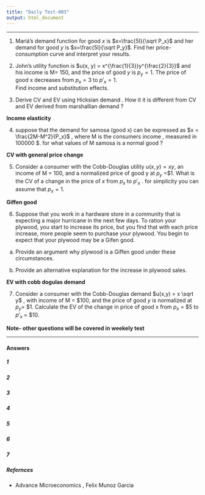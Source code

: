```yaml
---
title: "Daily Test-003"
output: html_document
---
```


---


1. Mariá's demand function for good $x$ is $x=\frac{5I}{\sqrt P_x}$ and 
     her demand for good $y$ is $x=\frac{5I}{\sqrt P_y}$.
     Find her price-consumption curve and interpret your results.
     
2. John's utility function is $u(x, y) = x^{\frac{1}{3}}y^{\frac{2}{3}}$  and his income is M= $150$, and the price of good $y$ is $p_y =1$. The price of good x decreases from $p_x =3$ to $p'_x =1$.  
    Find income and substitution effects.
    
3. Derive CV and EV using Hicksian demand . How it it is different from CV and EV derived from marshallian demand ?

**Income elasticity**

4. suppose that the demand for samosa (good x) can be expressed as $x = \frac{2M-M^2}{P_x}$ , where 
    M is the consumers income , measured in 100000 $. for what values of M 
    samosa is a normal good ?
    
**CV with general price change**
    
5. Consider a consumer with the Cobb-Douglas utility $u(x, y) = xy$, an income of M = 100, and a normalized price of good y at $p_y$ =$1. What is the CV of a change in the price of $x$ from $p_x$ to $p'_x$ . for simplicity you can assume that $p_x=1$.

**Giffen good**

6. Suppose that you work in a hardware store in a community that is expecting a major hurricane in the next few days. To ration your plywood, you start to increase its price, but you find that with each price increase, more people seem to purchase your plywood. You begin to expect that your plywood may be a Gifen good.

(a) Provide an argument why plywood is a Giffen good under these circumstances.

(b) Provide an alternative explanation for the increase in plywood sales.

**EV with cobb dogulas demand**

7. Consider a consumer with the Cobb-Douglas demand $u(x,y) = x \sqrt y$ , with income of  M = $100, and the price of good $y$ is normalized at $p_y$= $1. Calculate the EV of the change in price of good x from $p_x$ = $5 to $p'_x$ = $10.


**Note- other questions will be covered in weekely test**






---

#### Answers {.tabset .tabset-fade .tabset-pills}

##### 1

##### 2

##### 3

##### 4

##### 5

##### 6

##### 7

##### Refernces

- Advance Microeconomics , Felix Munoz Garcia
